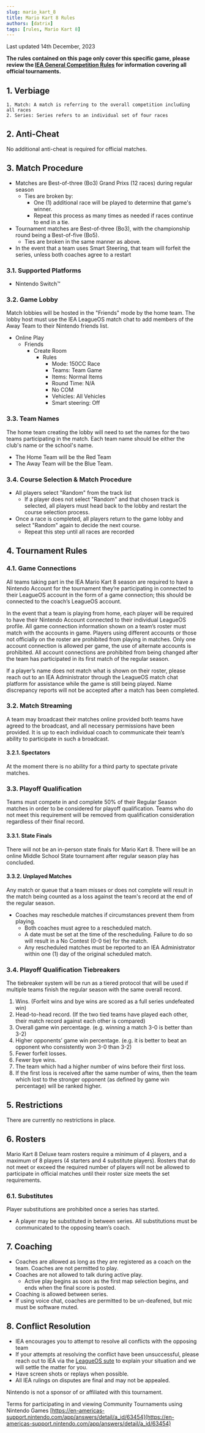 ```yaml
---
slug: mario_kart_8
title: Mario Kart 8 Rules
authors: [datrix]
tags: [rules, Mario Kart 8]
---
```


Last updated 14th December, 2023

**The rules contained on this page only cover this specific game, please review the [IEA General Competition Rules](https://idahoesports.gg/docs/Rules/general) for information covering all official tournaments.**

## 1. Verbiage

    1. Match: A match is referring to the overall competition including all races
    2. Series: Series refers to an individual set of four races 

## 2. Anti-Cheat

No additional anti-cheat is required for official matches.

## 3. Match Procedure

* Matches are Best-of-three (Bo3) Grand Prixs (12 races) during regular season
  * Ties are broken by:
    * One (1) additional race will be played to determine that game's winner.
    * Repeat this process as many times as needed if races continue to end in a tie.
* Tournament matches are Best-of-three (Bo3), with the championship round being a Best-of-five (Bo5).
  * Ties are broken in the same manner as above.
* In the event that a team uses Smart Steering, that team will forfeit the series, unless both coaches agree to a restart

### 3.1. Supported Platforms

* Nintendo Switch™

### 3.2. Game Lobby

Match lobbies will be hosted in the "Friends" mode by the home team. The lobby host must use the IEA LeagueOS match chat to add members of the Away Team to their Nintendo friends list.

* Online Play
  * Friends
    * Create Room
      * Rules
        * Mode: 150CC Race
        * Teams: Team Game
        * Items: Normal Items
        * Round Time: N/A
        * No COM
        * Vehicles: All Vehicles
        * Smart steering: Off

### 3.3. Team Names

The home team creating the lobby will need to set the names for the two teams participating in the match. Each team name should be either the club's name or the school's name.

* The Home Team will be the Red Team
* The Away Team will be the Blue Team.

### 3.4. Course Selection & Match Procedure

* All players select "Random" from the track list
  * If a player does not select "Random" and that chosen track is selected, all players must head back to the lobby and restart the course selection process.
* Once a race is completed, all players return to the game lobby and select "Random" again to decide the next course.
  * Repeat this step until all races are recorded

## 4. Tournament Rules

### 4.1. Game Connections

All teams taking part in the IEA Mario Kart 8 season are required to have a Nintendo Account for the tournament they’re participating in connected to their LeagueOS account in the form of a game connection; this should be connected to the coach’s LeagueOS account.

In the event that a team is playing from home, each player will be required to have their Nintendo Account connected to their individual LeagueOS profile. All game connection information shown on a team’s roster must match with the accounts in game. Players using different accounts or those not officially on the roster are prohibited from playing in matches. Only one account connection is allowed per game, the use of alternate accounts is prohibited. All account connections are prohibited from being changed after the team has participated in its first match of the regular season.

If a player’s name does not match what is shown on their roster, please reach out to an IEA Administrator through the LeagueOS match chat platform for assistance while the game is still being played. Name discrepancy reports will not be accepted after a match has been completed.

### 3.2. Match Streaming

A team may broadcast their matches online provided both teams have agreed to the broadcast, and all necessary permissions have been provided. It is up to each individual coach to communicate their team’s ability to participate in such a broadcast.

#### 3.2.1. Spectators

At the moment there is no ability for a third party to spectate private matches.

### 3.3. Playoff Qualification

Teams must compete in and complete 50% of their Regular Season matches in order to be considered for playoff qualification. Teams who do not meet this requirement will be removed from qualification consideration regardless of their final record.

#### 3.3.1. State Finals

There will not be an in-person state finals for Mario Kart 8. There will be an online Middle School State tournament after regular season play has concluded.

#### 3.3.2. Unplayed Matches

Any match or queue that a team misses or does not complete will result in the match being counted as a loss against the team's record at the end of the regular season.

* Coaches may reschedule matches if circumstances prevent them from playing.
  * Both coaches must agree to a rescheduled match.
  * A date must be set at the time of the rescheduling. Failure to do so will result in a No Contest (0-0 tie) for the match.
  * Any rescheduled matches must be reported to an IEA Administrator within one (1) day of the original scheduled match.

### 3.4. Playoff Qualification Tiebreakers

The tiebreaker system will be run as a tiered protocol that will be used if multiple teams finish the regular season with the same overall record.

1. Wins. (Forfeit wins and bye wins are scored as a full series undefeated win)
2. Head-to-head record. (If the two tied teams have played each other, their match record against each other is compared)
3. Overall game win percentage. (e.g. winning a match 3-0 is better than 3-2)
4. Higher opponents’ game win percentage. (e.g. it is better to beat an opponent who consistently won 3-0 than 3-2)
5. Fewer forfeit losses.
6. Fewer bye wins.
7. The team which had a higher number of wins before their first loss.
8. If the first loss is received after the same number of wins, then the team which lost to the stronger opponent (as defined by game win percentage) will be ranked higher.

## 5. Restrictions

There are currently no restrictions in place.

## 6. Rosters

Mario Kart 8 Deluxe team rosters require a minimum of 4 players, and a maximum of 8 players (4 starters and 4 substitute players). Rosters that do not meet or exceed the required number of players will not be allowed to participate in official matches until their roster size meets the set requirements.

### 6.1. Substitutes

Player substitutions are prohibited once a series has started.

* A player may be substituted in between series. All substitutions must be communicated to the opposing team’s coach.

## 7. Coaching

* Coaches are allowed as long as they are registered as a coach on the team. Coaches are not permitted to play.
* Coaches are not allowed to talk during active play.
  * Active play begins as soon as the first map selection begins, and ends when the final score is posted.
* Coaching is allowed between series.
* If using voice chat, coaches are permitted to be un-deafened, but mic must be software muted.

## 8. Conflict Resolution

* IEA encourages you to attempt to resolve all conflicts with the opposing team
* If your attempts at resolving the conflict have been unsuccessful, please reach out to IEA via the [LeagueOS sute](https://idahoesports.leagueos.gg) to explain your situation and we will settle the matter for you.
* Have screen shots or replays when possible.
* All IEA rulings on disputes are final and may not be appealed.

Nintendo is not a sponsor of or affiliated with this tournament.

Terms for participating in and viewing Community Tournaments using Nintendo Games [https://en-americas-support.nintendo.com/app/answers/detail/a_id/63454](https://en-americas-support.nintendo.com/app/answers/detail/a_id/63454)
